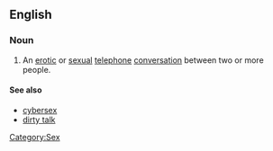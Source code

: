 ==English==
{{wikipedia}}

===Noun===
{{en-noun|[[phone]] [[sex]]|-}}

# An [[erotic]] or [[sexual]] [[telephone]] [[conversation]] between two or more people.

====See also====
*[[cybersex]]
*[[dirty talk]]

[[Category:Sex]]